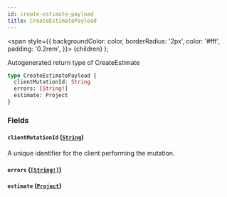 ```yaml
---
id: create-estimate-payload
title: CreateEstimatePayload
---
```


<span
style={{
      backgroundColor: color,
      borderRadius: '2px',
      color: '#fff',
      padding: '0.2rem',
    }}>
{children}
</span>
);

Autogenerated return type of CreateEstimate

```graphql
type CreateEstimatePayload {
  clientMutationId: String
  errors: [String!]
  estimate: Project
}
```

### Fields

#### `clientMutationId` ([`String`](/api/scalars/string))

A unique identifier for the client performing the mutation.

#### `errors` ([`[String!]`](/api/scalars/string))

#### `estimate` ([`Project`](/api/objects/project))
